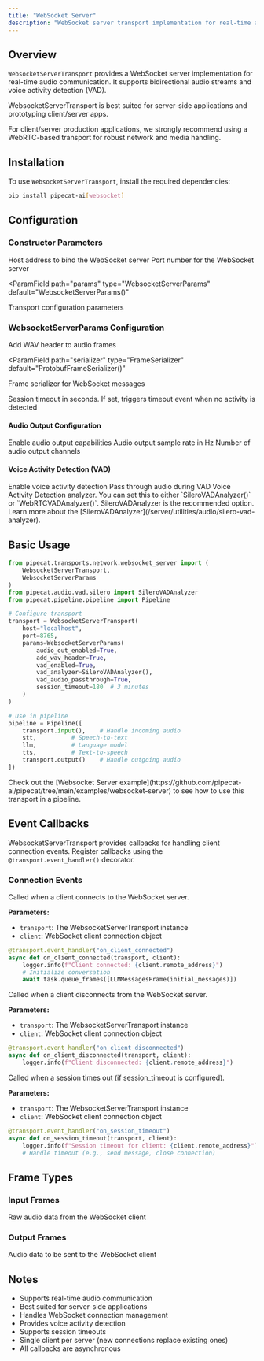 ```yaml
---
title: "WebSocket Server"
description: "WebSocket server transport implementation for real-time audio communication"
---
```


## Overview

`WebsocketServerTransport` provides a WebSocket server implementation for real-time audio communication. It supports bidirectional audio streams and voice activity detection (VAD).

<Warning>
WebsocketServerTransport is best suited for server-side applications and prototyping client/server apps.

For client/server production applications, we strongly recommend using a WebRTC-based transport
for robust network and media handling.

</Warning>

## Installation

To use `WebsocketServerTransport`, install the required dependencies:

```bash
pip install pipecat-ai[websocket]
```

## Configuration

### Constructor Parameters

<ParamField path="host" type="str" default="localhost">
  Host address to bind the WebSocket server
</ParamField>

<ParamField path="port" type="int" default="8765">
  Port number for the WebSocket server
</ParamField>

<ParamField
  path="params"
  type="WebsocketServerParams"
  default="WebsocketServerParams()"
>
  Transport configuration parameters
</ParamField>

### WebsocketServerParams Configuration

<ParamField path="add_wav_header" type="bool" default="False">
  Add WAV header to audio frames
</ParamField>

<ParamField
  path="serializer"
  type="FrameSerializer"
  default="ProtobufFrameSerializer()"
>
  Frame serializer for WebSocket messages
</ParamField>

<ParamField path="session_timeout" type="int | None" default="None">
  Session timeout in seconds. If set, triggers timeout event when no activity is
  detected
</ParamField>

#### Audio Output Configuration

<ParamField path="audio_out_enabled" type="bool" default="False">
  Enable audio output capabilities
</ParamField>

<ParamField path="audio_out_sample_rate" type="int" default="None">
  Audio output sample rate in Hz
</ParamField>

<ParamField path="audio_out_channels" type="int" default="1">
  Number of audio output channels
</ParamField>

#### Voice Activity Detection (VAD)

<ParamField path="vad_enabled" type="bool" default="False">
  Enable voice activity detection
</ParamField>

<ParamField path="vad_audio_passthrough" type="bool" default="False">
  Pass through audio during VAD
</ParamField>

<ParamField path="vad_analyzer" type="VADAnalyzer | None" default="None">
  Voice Activity Detection analyzer. You can set this to either
  `SileroVADAnalyzer()` or `WebRTCVADAnalyzer()`. SileroVADAnalyzer is the
  recommended option. Learn more about the
  [SileroVADAnalyzer](/server/utilities/audio/silero-vad-analyzer).
</ParamField>

## Basic Usage

```python
from pipecat.transports.network.websocket_server import (
    WebsocketServerTransport,
    WebsocketServerParams
)
from pipecat.audio.vad.silero import SileroVADAnalyzer
from pipecat.pipeline.pipeline import Pipeline

# Configure transport
transport = WebsocketServerTransport(
    host="localhost",
    port=8765,
    params=WebsocketServerParams(
        audio_out_enabled=True,
        add_wav_header=True,
        vad_enabled=True,
        vad_analyzer=SileroVADAnalyzer(),
        vad_audio_passthrough=True,
        session_timeout=180  # 3 minutes
    )
)

# Use in pipeline
pipeline = Pipeline([
    transport.input(),    # Handle incoming audio
    stt,          # Speech-to-text
    llm,          # Language model
    tts,          # Text-to-speech
    transport.output()    # Handle outgoing audio
])
```

<Tip>
  Check out the [Websocket Server
  example](https://github.com/pipecat-ai/pipecat/tree/main/examples/websocket-server)
  to see how to use this transport in a pipeline.
</Tip>

## Event Callbacks

WebsocketServerTransport provides callbacks for handling client connection events. Register callbacks using the `@transport.event_handler()` decorator.

### Connection Events

<ResponseField name="on_client_connected" type="async callback">
  Called when a client connects to the WebSocket server.

**Parameters:**

- `transport`: The WebsocketServerTransport instance
- `client`: WebSocket client connection object

```python
@transport.event_handler("on_client_connected")
async def on_client_connected(transport, client):
    logger.info(f"Client connected: {client.remote_address}")
    # Initialize conversation
    await task.queue_frames([LLMMessagesFrame(initial_messages)])
```

</ResponseField>

<ResponseField name="on_client_disconnected" type="async callback">
  Called when a client disconnects from the WebSocket server.

**Parameters:**

- `transport`: The WebsocketServerTransport instance
- `client`: WebSocket client connection object

```python
@transport.event_handler("on_client_disconnected")
async def on_client_disconnected(transport, client):
    logger.info(f"Client disconnected: {client.remote_address}")
```

</ResponseField>

<ResponseField name="on_session_timeout" type="async callback">
  Called when a session times out (if session_timeout is configured).

**Parameters:**

- `transport`: The WebsocketServerTransport instance
- `client`: WebSocket client connection object

```python
@transport.event_handler("on_session_timeout")
async def on_session_timeout(transport, client):
    logger.info(f"Session timeout for client: {client.remote_address}")
    # Handle timeout (e.g., send message, close connection)
```

</ResponseField>

## Frame Types

### Input Frames

<ParamField path="InputAudioRawFrame" type="Frame">
  Raw audio data from the WebSocket client
</ParamField>

### Output Frames

<ParamField path="OutputAudioRawFrame" type="Frame">
  Audio data to be sent to the WebSocket client
</ParamField>

## Notes

- Supports real-time audio communication
- Best suited for server-side applications
- Handles WebSocket connection management
- Provides voice activity detection
- Supports session timeouts
- Single client per server (new connections replace existing ones)
- All callbacks are asynchronous
